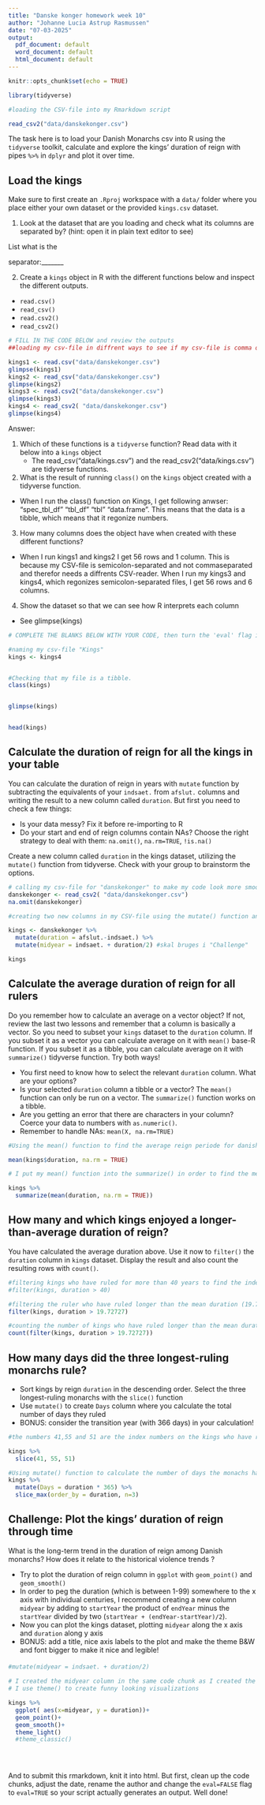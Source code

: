 ---
title: "Danske konger homework week 10"
author: "Johanne Lucia Astrup Rasmussen"
date: "07-03-2025"
output:
  pdf_document: default
  word_document: default
  html_document: default
---

```{r setup, include=FALSE}
knitr::opts_chunk$set(echo = TRUE)
```

```{r loading library, echo = TRUE}
library(tidyverse)

#loading the CSV-file into my Rmarkdown script

read_csv2("data/danskekonger.csv")


```

The task here is to load your Danish Monarchs csv into R using the `tidyverse` toolkit, calculate and explore the kings' duration of reign with pipes `%>%` in `dplyr` and plot it over time.

## Load the kings

Make sure to first create an  `.Rproj` workspace with a `data/` folder where you place either your own dataset or the provided `kings.csv` dataset. 

1. Look at the dataset that are you loading and check what its columns are separated by? (hint: open it in plain text editor to see)

List what is the

separator:_______  

2. Create a `kings` object in R with the different functions below and inspect the different outputs.
-  `read.csv()`
-  `read_csv()`
-  `read.csv2()` 
-  `read_csv2()`
```{r eval=TRUE}
# FILL IN THE CODE BELOW and review the outputs
##loading my csv-file in diffrent ways to see if my csv-file is comma or semicolon-separated.

kings1 <- read.csv("data/danskekonger.csv")
glimpse(kings1)
kings2 <- read_csv("data/danskekonger.csv")
glimpse(kings2)
kings3 <- read.csv2("data/danskekonger.csv")
glimpse(kings3)
kings4 <- read_csv2( "data/danskekonger.csv")
glimpse(kings4)
```
Answer:

1. Which of these functions is a `tidyverse` function? Read data with it below into a `kings` object
   - The read_csv("data/kings.csv") and the read_csv2("data/kings.csv") are tidyverse functions. 
   
2. What is the result of running `class()` on the `kings` object created with a tidyverse function.
  - When I run the class() function on Kings, I get following anwser: "spec_tbl_df" "tbl_df"      "tbl"         "data.frame". This means that the data is a tibble, which means that it regonize numbers. 

3. How many columns does the object have when created with these different functions?
  - When I run kings1 and kings2 I get 56 rows and 1 column. This is because my CSV-file is semicolon-separated and not commaseparated and therefor needs a diffrents CSV-reader. When I run my kings3 and kings4, which regonizes semicolon-separated files, I get 56 rows and 6 columns. 

4. Show the dataset so that we can see how R interprets each column
  - See glimpse(kings)

```{r eval = TRUE}
# COMPLETE THE BLANKS BELOW WITH YOUR CODE, then turn the 'eval' flag in this chunk to TRUE.

#naming my csv-file "Kings"
kings <- kings4


#Checking that my file is a tibble.
class(kings)


glimpse(kings)


head(kings)


```


## Calculate the duration of reign for all the kings in your table
You can calculate the duration of reign in years with `mutate` function by subtracting the equivalents of your `indsaet.` from `afslut.` columns and writing the result to a new column called `duration`. But first you need to check a few things:

* Is your data messy? Fix it before re-importing to R
* Do your start and end of reign columns contain NAs? Choose the right strategy to deal with them: `na.omit()`, `na.rm=TRUE`, `!is.na()`


Create a new column called  `duration` in the kings dataset, utilizing the `mutate()` function from tidyverse. Check with your group to brainstorm the options.

```{r}
# calling my csv-file for "danskekonger" to make my code look more smooth
danskekonger <- read_csv2( "data/danskekonger.csv")
na.omit(danskekonger)

#creating two new columns in my CSV-file using the mutate() function and the pipe-function; creating duration and midyear.

kings <- danskekonger %>% 
  mutate(duration = afslut.-indsaet.) %>% 
  mutate(midyear = indsaet. + duration/2) #skal bruges i "Challenge"

kings

```



## Calculate the average duration of reign for all rulers
Do you remember how to calculate an average on a vector object? If not, review the last two lessons and remember that a column is basically a vector. So you need to subset your `kings` dataset to the `duration` column. If you subset it as a vector you can calculate average on it with `mean()` base-R function. If you subset it as a tibble, you can calculate average on it with `summarize()` tidyverse function. Try both ways!

* You first need to know how to select the relevant `duration` column. What are your options?
* Is your selected `duration` column a tibble or a vector? The `mean()` function can only be run on a vector. The `summarize()` function works on a tibble.
* Are you getting an error that there are characters in your column? Coerce your data to numbers with `as.numeric()`.
* Remember to handle NAs: `mean(X, na.rm=TRUE)`


```{r}
#Using the mean() function to find the average reign periode for danish monarchs.  

mean(kings$duration, na.rm = TRUE)

# I put my mean() function into the summarize() in order to find the mean. Summarize() finds only one value. The result is the same. 

kings %>% 
  summarize(mean(duration, na.rm = TRUE))


```

## How many and which kings enjoyed a longer-than-average duration of reign?

You have calculated the average duration above. Use it now to `filter()` the `duration` column in  `kings` dataset. Display the result and also  count the resulting rows with `count()`. 

```{r}
#filtering kings who have ruled for more than 40 years to find the index numbers of the kings who have ruled the longest.  
#filter(kings, duration > 40)

#filtering the ruler who have ruled longer than the mean duration (19.72727) 
filter(kings, duration > 19.72727)


```

```{r}
#counting the number of kings who have ruled longer than the mean duration which is 19.72727 using the count() function.
count(filter(kings, duration > 19.72727))

```

## How many days did the three longest-ruling monarchs rule? 

* Sort kings by reign `duration` in the descending order. Select the three longest-ruling monarchs with the `slice()` function
* Use `mutate()` to create `Days` column where you calculate the total number of days they ruled
* BONUS: consider the transition year (with 366 days) in your calculation!

```{r}

#the numbers 41,55 and 51 are the index numbers on the kings who have ruled the longest. Maybe there is a smarter way, but I found it by using: filter(kings, duration > 40). This shoed the numbers of the longest ruling kings, and their indexnumbers. 

kings %>% 
  slice(41, 55, 51)

#Using mutate() function to calculate the number of days the monachs have ruled. 
kings %>% 
  mutate(Days = duration * 365) %>% 
  slice_max(order_by = duration, n=3)

```


## Challenge: Plot the kings' duration of reign through time

What is the long-term trend in the duration of reign among Danish monarchs? How does it relate to the historical violence trends ? 

* Try to plot the duration of reign column in `ggplot` with `geom_point()` and  `geom_smooth()`
* In order to peg the duration (which is between 1-99) somewhere to the x axis with individual centuries, I recommend creating a new column `midyear` by adding to `startYear` the product of `endYear` minus the `startYear` divided by two (`startYear + (endYear-startYear)/2`).
* Now you can plot the kings dataset, plotting `midyear` along the x axis and `duration` along y axis
* BONUS: add a title, nice axis labels to the plot and make the theme B&W and font bigger to make it nice and legible!

####


```{r}

#mutate(midyear = indsaet. + duration/2)

# I created the midyear column in the same code chunk as I created the "duration" column.
# I use theme() to create funny looking visualizations 

kings %>% 
  ggplot( aes(x=midyear, y = duration))+
  geom_point()+
  geom_smooth()+
  theme_light()
  #theme_classic()


  
```

And to submit this rmarkdown, knit it into html. But first, clean up the code chunks, adjust the date, rename the author and change the `eval=FALSE` flag to `eval=TRUE` so your script actually generates an output.
Well done!


